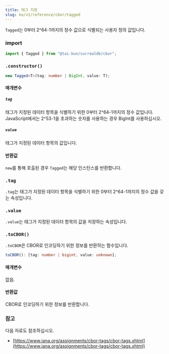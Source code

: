 ```yaml
---
title: 태그 지정
slug: ko/v1/reference/cbor/tagged
---
```



`Tagged`는 0부터 2^64-1까지의 정수 값으로 식별되는 사용자 정의 값입니다.

### import

```ts
import { Tagged } from "@tai-kun/surrealdb/cbor";
```

### `.constructor()`

```ts
new Tagged<T>(tag: number | BigInt, value: T);
```

#### 매개변수

##### `tag`

태그가 지정된 데이터 항목을 식별하기 위한 0부터 2^64-1까지의 정수 값입니다. JavaScript에서는 2^53-1을 초과하는 숫자를 사용하는 경우 BigInt를 사용하십시오.

##### `value`

태그가 지정된 데이터 항목의 값입니다.

#### 반환값

`new`를 통해 호출된 경우 `Tagged`는 해당 인스턴스를 반환합니다.

### `.tag` <Badge variant="instance" /><Badge variant="property" />

`.tag`는 태그가 지정된 데이터 항목을 식별하기 위한 0부터 2^64-1까지의 정수 값을 갖는 속성입니다.

### `.value` <Badge variant="instance" /><Badge variant="property" />

`.value`는 태그가 지정된 데이터 항목의 값을 저장하는 속성입니다.

### `.toCBOR()` <Badge variant="instance" /><Badge variant="method" />

`.toCBOR`은 CBOR로 인코딩하기 위한 정보를 반환하는 함수입니다.

```ts
toCBOR(): [tag: number | bigint, value: unknown];
```

#### 매개변수

없음.

#### 반환값

CBOR로 인코딩하기 위한 정보를 반환합니다.

### 참고

다음 자료도 참조하십시오.

- [https://www.iana.org/assignments/cbor-tags/cbor-tags.xhtml](https://www.iana.org/assignments/cbor-tags/cbor-tags.xhtml)
